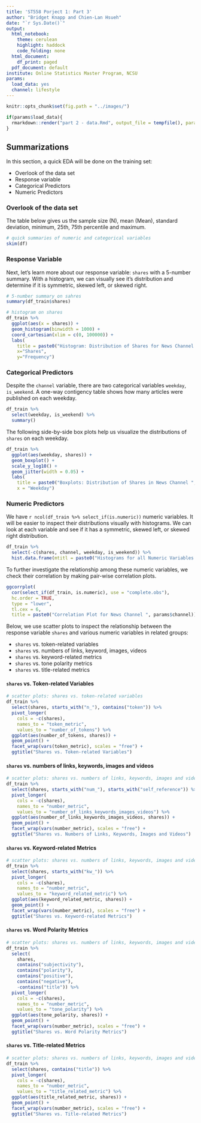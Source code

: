 ```yaml
---
title: 'ST558 Porject 1: Part 3'
author: "Bridget Knapp and Chien-Lan Hsueh"
date: "`r Sys.Date()`"
output:
  html_notebook:
    theme: cerulean
    highlight: haddock
    code_folding: none
  html_document:
    df_print: paged
  pdf_document: default
institute: Online Statistics Master Program, NCSU
params:
  load_data: yes
  channel: lifestyle
---
```


```r
knitr::opts_chunk$set(fig.path = "../images/")

if(params$load_data){
  rmarkdown::render("part 2 - data.Rmd", output_file = tempfile(), params = list(channel = params$channel))
}
```


## Summarizations

In this section, a quick EDA will be done on the training set:

- Overlook of the data set
- Response variable
- Categorical Predictors
- Numeric Predictors


### Overlook of the data set
The table below gives us the sample size (N), mean (Mean), standard deviation, minimum, 25th, 75th percentile and maximum.

```r
# quick summaries of numeric and categorical variables
skim(df)
```

### Response Variable

Next, let's learn more about our response variable: `shares` with a 5-number summary. With a histogram, we can visually see it's distribution and determine if it is symmetric, skewed left, or skewed right.

```r
# 5-number summary on sahres
summary(df_train$shares)

# histogram on shares
df_train %>% 
  ggplot(aes(x = shares)) + 
  geom_histogram(binwidth = 1000) +
  coord_cartesian(xlim = c(0, 100000)) +
  labs(
    title = paste0("Histogram: Distribution of Shares for News Channel ", params$channel),
    x="Shares",
    y="Frequency")
```

### Categorical Predictors

Despite the `channel` variable, there are two categorical variables `weekday`, `is_weekend`. A one-way contigency table shows how many articles were published on each weekday.

```r
df_train %>% 
  select(weekday, is_weekend) %>% 
  summary()
```
The following side-by-side box plots help us visualize the distributions of `shares` on each weekday.

```r
df_train %>% 
  ggplot(aes(weekday, shares)) +
  geom_boxplot() +
  scale_y_log10() +
  geom_jitter(width = 0.05) +
  labs(
    title = paste0("Boxplots: Distribution of Shares in News Channel ", params$channel, " for Each Weekday"),
    x = "Weekday")
```

### Numeric Predictors

We have `r ncol(df_train %>% select_if(is.numeric))` numeric variables. It will be easier to inspect their distributions visually with histograms. We can look at each variable and see if it has a symmetric, skewed left, or skewed right distribution.

```r
df_train %>% 
  select(-c(shares, channel, weekday, is_weekend)) %>% 
  hist.data.frame(mtitl = paste0("Histograms for all Numeric Variables in News Channel ", params$channel))
```

To further investigate the relationship among these numeric variables, we check their correlation by making pair-wise correlation plots. 

```r
ggcorrplot(
  cor(select_if(df_train, is.numeric), use = "complete.obs"), 
  hc.order = TRUE, 
  type = "lower",
  tl.cex = 6,
  title = paste0("Correlation Plot for News Channel ", params$channel))
```

Below, we use scatter plots to inspect the relationship between the response variable `shares` and various numeric variables in related groups:

- `shares` vs. token-related variables
- `shares` vs. numbers of links, keyword, images, videos
- `shares` vs. keyword-related metrics
- `shares` vs. tone polarity metrics
- `shares` vs. title-related metrics

#### `shares` vs. Token-related Variables
```r
# scatter plots: shares vs. token-related variables
df_train %>% 
  select(shares, starts_with("n_"), contains("token")) %>% 
  pivot_longer(
    cols = -c(shares),
    names_to = "token_metric",
    values_to = "number_of_tokens") %>% 
  ggplot(aes(number_of_tokens, shares)) +
  geom_point() +
  facet_wrap(vars(token_metric), scales = "free") +
  ggtitle("Shares vs. Token-related Variables")
```

#### `shares` vs. numbers of links, keywords, images and videos
```r
# scatter plots: shares vs. numbers of links, keywords, images and videos
df_train %>% 
  select(shares, starts_with("num_"), starts_with("self_reference")) %>% 
  pivot_longer(
    cols = -c(shares),
    names_to = "number_metric",
    values_to = "number_of_links_keywords_images_videos") %>% 
  ggplot(aes(number_of_links_keywords_images_videos, shares)) +
  geom_point() +
  facet_wrap(vars(number_metric), scales = "free") +
  ggtitle("Shares vs. Numbers of Links, Keywords, Images and Videos")
```


#### `shares` vs. Keyword-related Metrics
```r
# scatter plots: shares vs. numbers of links, keywords, images and videos
df_train %>% 
  select(shares, starts_with("kw_")) %>% 
  pivot_longer(
    cols = -c(shares),
    names_to = "number_metric",
    values_to = "keyword_related_metric") %>% 
  ggplot(aes(keyword_related_metric, shares)) +
  geom_point() +
  facet_wrap(vars(number_metric), scales = "free") +
  ggtitle("Shares vs. Keyword-related Metrics")
```

#### `shares` vs. Word Polarity Metrics
```r
# scatter plots: shares vs. numbers of links, keywords, images and videos
df_train %>% 
  select(
    shares, 
    contains("subjectivity"), 
    contains("polarity"), 
    contains("positive"), 
    contains("negative"),
    -contains("title")) %>% 
  pivot_longer(
    cols = -c(shares),
    names_to = "number_metric",
    values_to = "tone_polarity") %>% 
  ggplot(aes(tone_polarity, shares)) +
  geom_point() +
  facet_wrap(vars(number_metric), scales = "free") +
  ggtitle("Shares vs. Word Polarity Metrics")
```

#### `shares` vs. Title-related Metrics
```r
# scatter plots: shares vs. numbers of links, keywords, images and videos
df_train %>% 
  select(shares, contains("title")) %>% 
  pivot_longer(
    cols = -c(shares),
    names_to = "number_metric",
    values_to = "title_related_metric") %>% 
  ggplot(aes(title_related_metric, shares)) +
  geom_point() +
  facet_wrap(vars(number_metric), scales = "free") +
  ggtitle("Shares vs. Title-related Metrics")
```